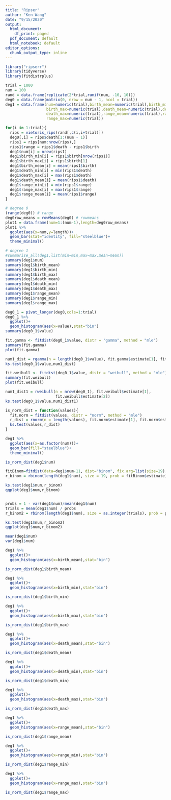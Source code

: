 ```yaml
---
title: "Ripser"
author: "Ken Wang"
date: "9/15/2020"
output:
  html_document:
    df_print: paged
  pdf_document: default
  html_notebook: default
editor_options:
  chunk_output_type: inline
---
```


```r
library("ripserr")
library(tidyverse)
library(fitdistrplus)
```

```r
trial = 1000
num = 100
rand = data.frame(replicate(2*trial,runif(num, -10, 10)))
deg0 = data.frame(matrix(0, nrow = num - 1, ncol = trial))
deg1 = data.frame(num=numeric(trial),birth_mean=numeric(trial),birth_min=numeric(trial),
                  birth_max=numeric(trial),death_mean=numeric(trial),death_min=numeric(trial),
                  death_max=numeric(trial),range_mean=numeric(trial),range_min=numeric(trial),
                  range_max=numeric(trial))

for(i in 1:trial){
  rips = vietoris_rips(rand[,c(i,i+trial)])
  deg0[,i] = rips$death[1:(num - 1)]
  rips1 = rips[num:nrow(rips),]
  rips1$range = rips1$death - rips1$birth
  deg1$num[i] = nrow(rips1)
  deg1$birth_min[i] = rips1$birth[nrow(rips1)]
  deg1$birth_max[i] = rips1$birth[1]
  deg1$birth_mean[i] = mean(rips1$birth)
  deg1$death_min[i] = min(rips1$death)
  deg1$death_max[i] = max(rips1$death)
  deg1$death_mean[i] = mean(rips1$death)
  deg1$range_min[i] = min(rips1$range)
  deg1$range_max[i] = max(rips1$range)
  deg1$range_mean[i] = mean(rips1$range)
}
```

```r
# degree 0
(range(deg0)) # range
deg0row_means = rowMeans(deg0) # rowmeans
plot1 = data.frame(num=1:(num-1),length=deg0row_means)
plot1 %>%
  ggplot(aes(x=num,y=length))+
  geom_bar(stat="identity", fill="steelblue")+
  theme_minimal()
```

```r
# degree 1
#summarise_all(deg1,list(min=min,max=max,mean=mean))
summary(deg1$num)
summary(deg1$birth_mean)
summary(deg1$birth_min)
summary(deg1$birth_max)
summary(deg1$death_mean)
summary(deg1$death_min)
summary(deg1$death_max)
summary(deg1$range_mean)
summary(deg1$range_min)
summary(deg1$range_max)
```

```r
deg0_1 = pivot_longer(deg0,cols=1:trial)
deg0_1 %>%
  ggplot()+
  geom_histogram(aes(x=value),stat="bin")
summary(deg0_1$value)

fit.gamma <- fitdist(deg0_1$value, distr = "gamma", method = "mle")
summary(fit.gamma)
plot(fit.gamma)

num1_dist = rgamma(n = length(deg0_1$value), fit.gamma$estimate[1], fit.gamma$estimate[2])
ks.test(deg0_1$value,num1_dist)

fit.weibull <- fitdist(deg0_1$value, distr = "weibull", method = "mle")
summary(fit.weibull)
plot(fit.weibull)

num1_dist1 = rweibull(n = nrow(deg0_1), fit.weibull$estimate[1],
                      fit.weibull$estimate[2])
ks.test(deg0_1$value,num1_dist1)
```

```r
is_norm_dist = function(values){
  fit.norm = fitdist(values, distr = "norm", method = "mle")
  r_dist = rnorm(n = length(values), fit.norm$estimate[1], fit.norm$estimate[2])
  ks.test(values,r_dist)
}
```


```r
deg1 %>%
  ggplot(aes(x=as.factor(num)))+
  geom_bar(fill="steelblue")+
  theme_minimal()

is_norm_dist(deg1$num)

fitBinom=fitdist(data=deg1$num-11, dist="binom", fix.arg=list(size=19),start=list(prob=0.1))
r_binom = rbinom(length(deg1$num), size = 19, prob = fitBinom$estimate)+11

ks.test(deg1$num,r_binom)
qqplot(deg1$num,r_binom)


probs = 1 - var(deg1$num)/mean(deg1$num)
trials = mean(deg1$num) / probs
r_binom2 = rbinom(length(deg1$num), size = as.integer(trials), prob = probs)

ks.test(deg1$num,r_binom2)
qqplot(deg1$num,r_binom2)

mean(deg1$num)
var(deg1$num)
```

```r
deg1 %>%
  ggplot()+
  geom_histogram(aes(x=birth_mean),stat="bin")

is_norm_dist(deg1$birth_mean)
```

```r
deg1 %>%
  ggplot()+
  geom_histogram(aes(x=birth_min),stat="bin")

is_norm_dist(deg1$birth_min)
```

```r
deg1 %>%
  ggplot()+
  geom_histogram(aes(x=birth_max),stat="bin")

is_norm_dist(deg1$birth_max)
```

```r
deg1 %>%
  ggplot()+
  geom_histogram(aes(x=death_mean),stat="bin")

is_norm_dist(deg1$death_mean)
```

```r
deg1 %>%
  ggplot()+
  geom_histogram(aes(x=death_min),stat="bin")

is_norm_dist(deg1$death_min)
```

```r
deg1 %>%
  ggplot()+
  geom_histogram(aes(x=death_max),stat="bin")

is_norm_dist(deg1$death_max)
```

```r
deg1 %>%
  ggplot()+
  geom_histogram(aes(x=range_mean),stat="bin")

is_norm_dist(deg1$range_mean)
```

```r
deg1 %>%
  ggplot()+
  geom_histogram(aes(x=range_min),stat="bin")

is_norm_dist(deg1$range_min)
```


```r
deg1 %>%
  ggplot()+
  geom_histogram(aes(x=range_max),stat="bin")

is_norm_dist(deg1$range_max)
```
